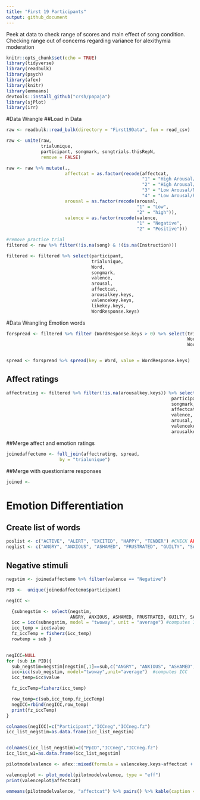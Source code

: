 ```yaml
---
title: "First 19 Participants"
output: github_document
---
```

Peek at data to check range of scores and main effect of song condition. Checking range out of concerns regarding variance for alexithymia moderation 


```r
knitr::opts_chunk$set(echo = TRUE)
library(tidyverse)
library(readbulk)
library(psych)
library(afex)
library(knitr)
library(emmeans)
devtools::install_github("crsh/papaja")
library(sjPlot)
library(irr)
```

#Data Wrangle 
##Load in Data
```r
raw <- readbulk::read_bulk(directory = "First19Data", fun = read_csv)

raw <- unite(raw, 
             trialunique,
             participant, songmark, songtrials.thisRepN,
             remove = FALSE)

raw <- raw %>% mutate(.,
                      affectcat = as.factor(recode(affectcat,
                                                   "1" = "High Arousal/Positive Valence",
                                                   "2" = "High Arousal/Negative Valence",
                                                   "3" = "Low Arousal/Negative Valence",
                                                   "4" = "Low Arousal/Positve Valence")),
                      arousal = as.factor(recode(arousal, 
                                                 "1" = "Low",
                                                 "2" = "high")),
                      valence = as.factor(recode(valence,
                                                 "1" = "Negative",
                                                 "2" = "Positive")))

#remove practice trial
filtered <- raw %>% filter(!is.na(song) & !(is.na(Instruction)))

filtered <- filtered %>% select(participant,
                                trialunique,
                                Word,
                                songmark,
                                valence,
                                arousal,
                                affectcat,
                                arousalkey.keys,
                                valencekey.keys,
                                likekey.keys,
                                WordResponse.keys) 


```

#Data Wrangling Emotion words 
```r
forspread <- filtered %>% filter (WordResponse.keys > 0) %>% select(trialunique,
                                                                    Word,
                                                                    WordResponse.keys)


spread <- forspread %>% spread(key = Word, value = WordResponse.keys)

```

## Affect ratings
```r
affectrating <- filtered %>% filter(!is.na(arousalkey.keys)) %>% select(trialunique,
                                                              participant,
                                                              songmark,
                                                              affectcat, 
                                                              valence,
                                                              arousal,
                                                              valencekey.keys,
                                                              arousalkey.keys)
```

##Merge affect and emotion ratings
```r
joinedaffectemo <- full_join(affectrating, spread, 
                    by = "trialunique")
```

##Merge with questioniarre responses 
```r

joined <- 
```

# Emotion Differentiation 
## Create list of words 
```r
poslist <- c("ACTIVE", "ALERT", "EXCITED", "HAPPY", "TENDER") #CHECK ALERT
neglist <- c("ANGRY", "ANXIOUS", "ASHAMED", "FRUSTRATED", "GUILTY", "SAD", "SCARED")
```

## Negative stimuli 
```r
negstim <- joinedaffectemo %>% filter(valence == "Negative")

PID <-  unique(joinedaffectemo$participant)

negICC <- 

  {subnegstim <- select(negstim, 
                        ANGRY, ANXIOUS, ASHAMED, FRUSTRATED, GUILTY, SAD, SCARED) 
  icc = icc(subnegstim, model = "twoway", unit = "average") #computes ICC
  icc_temp = icc$value
  fz_iccTemp = fisherz(icc_temp)
  rowtemp = sub }
  

negICC=NULL
for (sub in PID){
  sub_negstim=negstim[negstim[,1]==sub,c("ANGRY", "ANXIOUS", "ASHAMED", "FRUSTRATED", "GUILTY", "SAD", "SCARED")]  #selects data for the current subject
  icc=icc(sub_negstim, model="twoway",unit="average")  #computes ICC
  icc_temp=icc$value

  fz_iccTemp=fisherz(icc_temp)

  row_temp=c(sub,icc_temp,fz_iccTemp)
  negICC=rbind(negICC,row_temp)
  print(fz_iccTemp)
}

colnames(negICC)=c("Participant","ICCneg","ICCneg.fz")
icc_list_negstim=as.data.frame(icc_list_negstim)


colnames(icc_list_negstim)=c("PpID","ICCneg","ICCneg.fz")
icc_list_w1=as.data.frame(icc_list_negstim)

```


<!-- # Load in data  -->
<!-- ```{r message = FALSE, warning = FALSE} -->
<!-- first19 <- readbulk::read_bulk(directory = "First19Data", fun = read_csv) -->

<!-- first19 <- unite(first19,  -->
<!--                  trialunique, -->
<!--                  participant, songmark, songtrials.thisRepN, -->
<!--                  remove = FALSE) -->

<!-- first19 <- first19 %>% mutate(., -->
<!--                               affectcat = as.factor(recode(affectcat, -->
<!--                                                            "1" = "High Arousal/Positive Valence", -->
<!--                                                            "2" = "High Arousal/Negative Valence", -->
<!--                                                            "3" = "Low Arousal/Negative Valence", -->
<!--                                                            "4" = "Low Arousal/Positve Valence")), -->
<!--                               arousal = as.factor(recode(arousal,  -->
<!--                                                          "1" = "Low", -->
<!--                                                          "2" = "high")), -->
<!--                               valence = as.factor(recode(valence, -->
<!--                                                          "1" = "Negative", -->
<!--                                                          "2" = "Positive"))) -->




<!-- ``` -->

<!-- ```{r} -->
<!-- head(first19) -->
<!-- #remove practice trial -->
<!-- filtered19 <- first19 %>% filter(valencekey.keys > 0 & arousalkey.keys > 0 & songmark > 0) -->

<!-- filtered19 <- filtered19 %>% select(participant, -->
<!--                                     id_trial, -->
<!--                                     Word, -->
<!--                                     songmark, -->
<!--                                     valence, -->
<!--                                     arousal, -->
<!--                                     affectcat, -->
<!--                                     arousalkey.keys, -->
<!--                                     valencekey.keys, -->
<!--                                     likekey.keys, -->
<!--                                     WordResponse.keys)  -->

<!-- names(filtered19) -->

<!-- filtered19 %>% select(arousalkey.keys, valencekey.keys, likekey.keys) %>% describeBy(group = filtered19$affectcat)  -->
<!-- ``` -->

<!-- #Data Wrangling Emotion words  -->
<!-- ```{r} -->
<!-- forspread <- first19 %>% filter (WordResponse.keys > 0) %>% select(trialunique, -->
<!--                                 Word, -->
<!--                                 WordResponse.keys) -->


<!-- spread <- forspread %>% group_by (trialunique) %>% spread(key = Word, value = WordResponse.keys) -->

<!-- ``` -->

<!-- #Bind affect rating with emotion rating  -->

<!-- ```{r} -->
<!-- affectrating <- first19 %>% filter(valencekey.keys > 0 & songmark > 0) %>% select(trialunique, -->
<!--                                                                    participant, -->
<!--                                                                    songmark, -->
<!--                                                                    affectcat,  -->
<!--                                                                    valence, -->
<!--                                                                    arousal, -->
<!--                                                                    valencekey.keys, -->
<!--                                                                    arousalkey.keys) -->

<!-- names(c(affectrating, spread19)) -->
<!-- joined <- full_join(affectrating, spread19,  -->
<!--                     by = "trialunique") -->


<!-- View(joined) -->
<!-- ``` -->







<!-- ```{r} -->
<!-- # #require(ggplot2)     -->
<!-- # p <- ggplot(data = df, aes(x=hour))  -->
<!-- # p <- p + geom_histogram(aes(weights=count, fill=weekday)) -->
<!-- # p <- p + scale_fill_brewer(palette="Set3") -->
<!-- # p <- p + facet_wrap( ~ weekday, ncol=1) -->
<!-- # p -->

<!-- filtered19 %>% ggplot(aes(x=valencekey.keys)) + geom_histogram(binwidth = .5)  +facet_wrap(~affectcat) -->

<!-- filtered19 %>% ggplot(aes(x=arousalkey.keys)) + geom_histogram(binwidth = .5) +facet_wrap(~affectcat) -->

<!-- filtered19 %>% ggplot(aes(x=likekey.keys)) + geom_histogram(binwidth = .5) +facet_wrap(~affectcat) -->
<!-- ``` -->

<!-- ```{r} -->
<!-- names(filtered19) -->

<!-- filtered19 <- filtered19 %>% select(affectcat, -->
<!--                                     valence, -->
<!--                                     arousal, -->
<!--                                     songmark, -->
<!--                                     valencekey.keys, -->
<!--                                     arousalkey.keys, -->
<!--                                     likekey.keys, -->
<!--                                     participant) -->

<!-- pilotmodelvalence <- afex::mixed(formula = valencekey.keys~affectcat + (1 |songmark) +(affectcat |participant), data = filtered19, return = "merMod")  -->

<!-- valenceplot <- plot_model(pilotmodelvalence, type = "eff") -->
<!-- print(valenceplot$affectcat) -->

<!-- emmeans(pilotmodelvalence, "affectcat") %>% pairs() %>% kable(caption = "Pairwise comparisons of main effect of song affect category for valence ratings", digits = 3)  -->

<!-- pilotmodelarousal <- afex::mixed(formula = arousalkey.keys~affectcat + (1 |participant), data = filtered19, return = "merMod")  -->

<!-- arousalplot <- plot_model(pilotmodelarousal, type = "eff") -->
<!-- print(arousalplot$affectcat) -->

<!-- emmeans(pilotmodelarousal, "affectcat") %>% pairs() %>% kable(caption = "Pairwise comparisons of main effect of song affect category for arousal ratings", digits = 0) -->
<!-- ``` -->

<!-- #Data Wrangling Emotion words  -->
<!-- ```{r} -->
<!-- forspread <- first19 %>% filter (WordResponse.keys > 0) %>% select(trialunique, -->
<!--                                 Word, -->
<!--                                 WordResponse.keys) -->


<!-- spread19 <- forspread %>% group_by (trialunique) %>% spread(key = Word, value = WordResponse.keys) -->

<!-- ``` -->


<!-- #Emotion differentiation -->
<!-- ## Negative stimuli  -->

<!-- negstim <- joined %>% filter(valence == "Negative") -->
<!-- ```{r} -->
<!-- negstim <- joined %>% filter(valence == "Negative") -->

<!-- PID <-  unique(joined$participant) -->

<!-- negICC=NULL -->
<!-- for (sub in PID){ -->
<!--  sub_negstim=negstim[negstim[,1]==sub,c("ANGRY", "ANXIOUS", "ASHAMED", "FRUSTRATED", "GUILTY", "SAD", "SCARED")]  #selects data for the current subject -->
<!--   icc=icc(sub_negstim, model="twoway",unit="average")  #computes ICC -->
<!--   icc_temp=icc$value -->

<!--   fz_iccTemp=fisherz(icc_temp) -->

<!--   row_temp=c(sub,icc_temp,fz_iccTemp) -->
<!--   icc_list_negstim=rbind(icc_list_negstim,row_temp) -->
<!--   print(fz_iccTemp) -->
<!-- } -->

<!-- colnames(icc_list_w1)=c("Participant","ICCneg","ICCneg.fz") -->
<!-- icc_list_negstim=as.data.frame(icc_list_negstim) -->


<!-- colnames(icc_list_negstim)=c("PpID","ICCneg","ICCneg.fz") -->
<!-- icc_list_w1=as.data.frame(icc_list_negstim) -->

<!-- ``` -->


```r
pilotmodelvalence <- afex::mixed(formula = valencekey.keys~affectcat + (1 |songmark) +(affectcat |participant), data = filtered, return = "merMod")  

valenceplot <- plot_model(pilotmodelvalence, type = "eff") 
print(valenceplot$affectcat)

emmeans(pilotmodelvalence, "affectcat") %>% pairs() %>% kable(caption = "Pairwise comparisons of main effect of song affect category for valence ratings", digits = 3)

```



